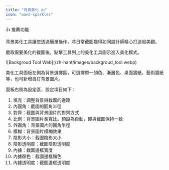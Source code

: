 ```yaml
---
title: "背景美化 👍"
icon: "wand-sparkles"
---
```


<Tip>
  👍 推薦功能
</Tip>

背景美化工具讓您透過簡單操作，將日常截圖變得如同設計師精心打造般美觀。
  
截取需要美化的截圖後，點擊工具列上的美化工具圖示進入美化模式。

<Frame>
  ![Backgroud Tool Web](/zh-hant/images/backgroud_tool.webp)
</Frame>

美化工具面板左側為背景選擇區，可選擇單一顏色、漸層色、桌面牆紙、藝術牆紙等，也可新增自訂背景圖片。
  
面板右側為設定區，設定項目如下：
  
1. 填充：調整背景與截圖的邊距  
2. 內圓角：截圖的圓角半徑  
3. 對齊：截圖與背景圖片的對齊方式  
4. 比例：背景圖片長寬比。預設為自動，即與截圖保持一致  
5. 外圓角：背景圖片的圓角半徑  
6. 模糊：背景圖片模糊效果  
7. 陰影大小：截圖陰影大小  
8. 陰影透明度：截圖陰影透明度  
9. 內據：截圖邊框寬度  
10. 內據顏色：截圖邊框顏色  
11. 內據透明度：截圖邊框透明度